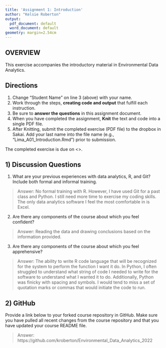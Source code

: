 ```yaml
---
title: 'Assignment 1: Introduction'
author: "Kelsie Roberton"
output:
  pdf_document: default
  word_document: default
geometry: margin=2.54cm
---
```


## OVERVIEW

This exercise accompanies the introductory material in Environmental Data Analytics. 

## Directions
1. Change "Student Name" on line 3 (above) with your name.
3. Work through the steps, **creating code and output** that fulfill each instruction.
4. Be sure to **answer the questions** in this assignment document.
6. When you have completed the assignment, **Knit** the text and code into a single PDF file.
8. After Knitting, submit the completed exercise (PDF file) to the dropbox in Sakai. Add your last name into the file name (e.g., "Lima_A01_Introduction.Rmd") prior to submission.

The completed exercise is due on <>.

## 1) Discussion Questions

1. What are your previous experiences with data analytics, R, and Git? Include both formal and informal training.

> Answer: No formal training with R. However, I have used Git for a past class and Python. I still need more time to exercise my coding skills. The only data analytics software I feel the most comfortable in is Excel.

2. Are there any components of the course about which you feel confident?

> Answer: Reading the data and drawing conclusions based on the information provided. 

3. Are there any components of the course about which you feel apprehensive?

> Answer: The ability to write R code language that will be recognized for the system to perform the function I want it do. In Python, I often struggled to understand what string of code I needed to write for the software to understand what I wanted it to do. Additionally, Python was finicky with spacing and symbols. I would tend to miss a set of quotation marks or commas that would initiate the code to run. 

## 2) GitHub

Provide a link below to your forked course repository in GitHub. Make sure you have pulled all recent changes from the course repository  and that you have updated your course README file. 

> Answer: https://github.com/kroberton/Environmental_Data_Analytics_2022


